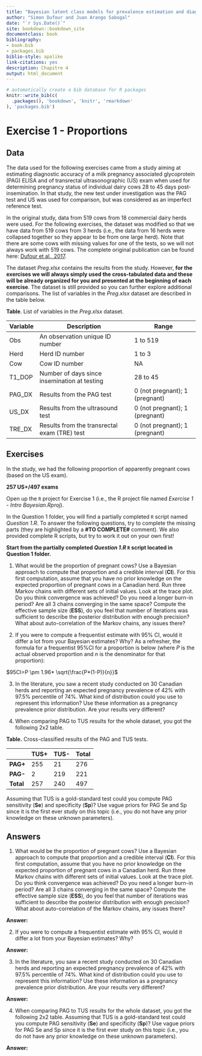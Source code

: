 ```yaml
---
title: "Bayesian latent class models for prevalence estimation and diagnostic test evaluation"
author: "Simon Dufour and Juan Arango Sabogal"
date: "`r Sys.Date()`"
site: bookdown::bookdown_site
documentclass: book
bibliography:
- book.bib
- packages.bib
biblio-style: apalike
link-citations: yes
description: Chapitre 4
output: html_document
---
```



```r
# automatically create a bib database for R packages
knitr::write_bib(c(
  .packages(), 'bookdown', 'knitr', 'rmarkdown'
), 'packages.bib')
```


# Exercise 1 - Proportions
## Data
The data used for the following exercises came from a study aiming at estimating diagnostic accuracy of a milk pregnancy associated glycoprotein (PAG) ELISA and of transrectal ultrasonographic (US) exam when used for determining pregnancy status of individual dairy cows 28 to 45 days post-insemination. In that study, the new test under investigation was the PAG test and US was used for comparison, but was considered as an imperfect reference test.  
  
In the original study, data from 519 cows from 18 commercial dairy herds were used. For the following exercises, the dataset was modified so that we have data from 519 cows from 3 herds (i.e., the data from 16 herds were collapsed together so they appear to be from one large herd). Note that there are some cows with missing values for one of the tests, so we will not always work with 519 cows. The complete original publication can be found here: [Dufour et al., 2017](https://www.sciencedirect.com/science/article/pii/S016758771630527X?casa_token=jmHY9HiOdEYAAAAA:kGdiIujRzrAQjjFRbGqtUxIBalDGvXllp6ja9w4T2s6c7yPbgc0asnak79bJ5GWWXI8InhCg0sg).  
  
The dataset *Preg.xlsx* contains the results from the study. However, **for the exercises we will always simply used the cross-tabulated data and these will be already organized for you and presented at the beginning of each exercise**. The dataset is still provided so you can further explore additional comparisons. The list of variables in the *Preg.xlsx* dataset are described in the table below.  
  
**Table**. List of variables in the *Preg.xlsx* dataset.  

| **Variable** | **Description**                               | **Range**                      |
|--------------|-----------------------------------------------|--------------------------------|
| Obs          | An observation unique ID number               | 1 to 519                       |
| Herd         | Herd ID number                                | 1 to 3                         |
| Cow          | Cow ID number                                 | NA                             |
| T1_DOP       | Number of days since insemination at testing  | 28 to 45                       |
| PAG_DX       | Results from the PAG test                     | 0 (not pregnant); 1 (pregnant) |
| US_DX        | Results from the ultrasound test              | 0 (not pregnant); 1 (pregnant) |
| TRE_DX       | Results from the transrectal exam (TRE) test  | 0 (not pregnant); 1 (pregnant) |
  
## Exercises
In the study, we had the following proportion of apparently pregnant cows (based on the US exam).  
  
**257 US+/497 exams**  
  
Open up the `R` project for Exercise 1 (i.e., the R project file named *Exercise 1 - Intro Bayesian.Rproj*).   
  
In the Question 1 folder, you will find a partially completed `R` script named *Question 1.R*. To answer the following questions, try to complete the missing parts (they are highlighted by a **#TO COMPLETE#** comment). We also provided complete R scripts, but try to work it out on your own first! 
  
**Start from the partially completed *Question 1.R* `R` script located in Question 1 folder.**
  
1. What would be the proportion of pregnant cows? Use a Bayesian approach to compute that proportion and a credible interval (**CI**). For this first computation, assume that you have no prior knowledge on the expected proportion of pregnant cows in a Canadian herd. Run three Markov chains with different sets of initial values. Look at the trace plot. Do you think convergence was achieved? Do you need a longer burn-in period? Are all 3 chains converging in the same space? Compute the effective sample size (**ESS**), do you feel that number of iterations was sufficient to describe the posterior distribution with enough precision? What about auto-correlation of the Markov chains, any issues there?  
  
2. If you were to compute a frequentist estimate with 95% CI, would it differ a lot from your Bayesian estimates? Why? As a refresher, the formula for a frequentist 95%CI for a proportion is below (where *P* is the actual observed proportion and *n* is the denominator for that proportion):  
  
$95CI=P \pm 1.96* \sqrt{\frac{P*(1-P)}{n}}$  
  
3. In the literature, you saw a recent study conducted on 30 Canadian herds and reporting an expected pregnancy prevalence of 42% with 97.5% percentile of 74%. What kind of distribution could you use to represent this information? Use these information as a pregnancy prevalence prior distribution. Are your results very different?  
  
4. When comparing PAG to TUS results for the whole dataset, you got the following 2x2 table.  
  
**Table.** Cross-classified results of the PAG and TUS tests.  
  
|           | **TUS+** | **TUS-** | **Total** |
|-----------|----------|----------|-----------|
| **PAG+**  | 255      | 21       | 276       |
| **PAG-**  | 2        | 219      | 221       |
| **Total** | 257      | 240      | 497       |
  
Assuming that TUS is a gold-standard test could you compute PAG sensitivity (**Se**) and specificity (**Sp**)? Use vague priors for PAG Se and Sp since it is the first ever study on this topic (i.e., you do not have any prior knowledge on these unknown parameters).  
  
## Answers
1. What would be the proportion of pregnant cows? Use a Bayesian approach to compute that proportion and a credible interval (**CI**). For this first computation, assume that you have no prior knowledge on the expected proportion of pregnant cows in a Canadian herd. Run three Markov chains with different sets of initial values. Look at the trace plot. Do you think convergence was achieved? Do you need a longer burn-in period? Are all 3 chains converging in the same space? Compute the effective sample size (**ESS**), do you feel that number of iterations was sufficient to describe the posterior distribution with enough precision? What about auto-correlation of the Markov chains, any issues there?  
  
**Answer:**  
  
2. If you were to compute a frequentist estimate with 95% CI, would it differ a lot from your Bayesian estimates? Why?   
  
**Answer:**  
  
3. In the literature, you saw a recent study conducted on 30 Canadian herds and reporting an expected pregnancy prevalence of 42% with 97.5% percentile of 74%. What kind of distribution could you use to represent this information? Use these information as a pregnancy prevalence prior distribution. Are your results very different?  
  
**Answer:**  
    
4. When comparing PAG to TUS results for the whole dataset, you got the following 2x2 table. Assuming that TUS is a gold-standard test could you compute PAG sensitivity (**Se**) and specificity (**Sp**)? Use vague priors for PAG Se and Sp since it is the first ever study on this topic (i.e., you do not have any prior knowledge on these unknown parameters).  
  
**Answer:**  
  


  
  

  

